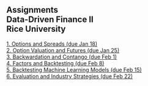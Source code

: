 ## Assignments<br>Data-Driven Finance II<br>Rice University

[1. Options and Spreads (due Jan 18)](assignment1.html){target="_blank"}<br>
[2. Option Valuation and Futures (due Jan 25)](assignment2.html){target="_blank"}<br>
[3. Backwardation and Contango (due Feb 1)](assignment3.html){target="_blank"}<br>
[4. Factors and Backtesting (due Feb 8)](assignment4.html){target="_blank"}<br>
[5. Backtesting Machine Learning Models (due Feb 15)](assignment5.html){target="_blank"}<br>
[6. Evaluation and Industry Strategies (due Feb 22)](assignment6.html){target="_blank"}<br>